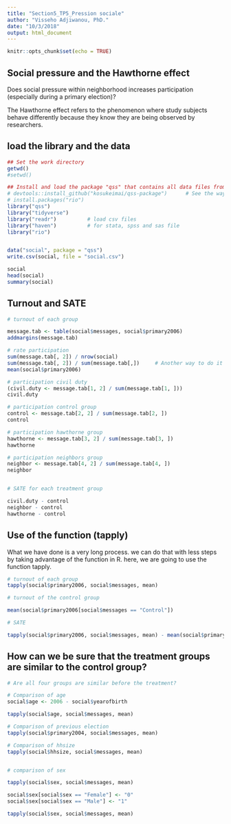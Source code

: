 ```yaml
---
title: "Section5_TP5_Pression sociale"
author: "Visseho Adjiwanou, PhD."
date: "10/3/2018"
output: html_document
---
```



```r
knitr::opts_chunk$set(echo = TRUE)
```

## Social pressure and the Hawthorne effect

Does social pressure within neighborhood increases participation (especially during a primary election)?

The Hawthorne effect refers to the phenomenon where study subjects behave differently because they know they are being observed by researchers.

## load the library and the data

```r

## Set the work directory
getwd()
#setwd()

## Install and load the package "qss" that contains all data files from the book QSS - Imai Kosuke
# devtools::install_github("kosukeimai/qss-package")      # See the way the package is installed
# install.packages("rio")
library("qss")
library("tidyverse")
library("readr")          # load csv files
library("haven")          # for stata, spss and sas file
library("rio")


data("social", package = "qss")
write.csv(social, file = "social.csv")

social
head(social)
summary(social)

```


## Turnout and SATE

```r
# turnout of each group

message.tab <- table(social$messages, social$primary2006)
addmargins(message.tab)

# rate participation
sum(message.tab[, 2]) / nrow(social)
sum(message.tab[, 2]) / sum(message.tab[,])     # Another way to do it
mean(social$primary2006)

# participation civil duty
(civil.duty <- message.tab[1, 2] / sum(message.tab[1, ]))
civil.duty

# participation control group
control <- message.tab[2, 2] / sum(message.tab[2, ])
control

# participation hawthorne group
hawthorne <- message.tab[3, 2] / sum(message.tab[3, ])
hawthorne

# participation neighbors group
neighbor <- message.tab[4, 2] / sum(message.tab[4, ])
neighbor


# SATE for each treatment group

civil.duty - control
neighbor - control
hawthorne - control

```


## Use of the function    (tapply)

What we have done is a very long process. we can do that with less steps by taking advantage of the function in R. here, we are going to use the function tapply.

```r

# turnout of each group
tapply(social$primary2006, social$messages, mean)

# turnout of the control group

mean(social$primary2006[social$messages == "Control"])

# SATE

tapply(social$primary2006, social$messages, mean) - mean(social$primary2006[social$messages == "Control"])

```


## How can we be sure that the treatment groups are similar to the control group?


```r

# Are all four groups are similar before the treatment?

# Comparison of age 
social$age <- 2006 - social$yearofbirth

tapply(social$age, social$messages, mean)

# Comparison of previous election
tapply(social$primary2004, social$messages, mean)

# Comparison of hhsize
tapply(social$hhsize, social$messages, mean)


# comparison of sex

tapply(social$sex, social$messages, mean)

social$sex[social$sex == "Female"] <- "0"
social$sex[social$sex == "Male"] <- "1"

tapply(social$sex, social$messages, mean)

```




